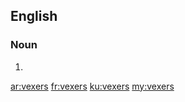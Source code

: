 ==English==

===Noun===
{{head|en|plural}}

# {{plural of|vexer|lang=en}}

[[ar:vexers]]
[[fr:vexers]]
[[ku:vexers]]
[[my:vexers]]